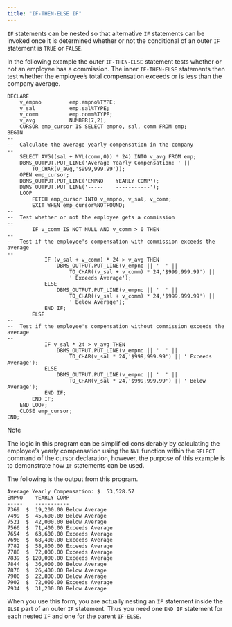 ```yaml
---
title: "IF-THEN-ELSE IF"
---
```


<div id="if_then_else_if" class="registered_link"></div>

`IF` statements can be nested so that alternative `IF` statements can be invoked once it is determined whether or not the conditional of an outer `IF` statement is `TRUE` or `FALSE`.

In the following example the outer `IF-THEN-ELSE` statement tests whether or not an employee has a commission. The inner `IF-THEN-ELSE` statements then test whether the employee’s total compensation exceeds or is less than the company average.

```text
DECLARE
    v_empno         emp.empno%TYPE;
    v_sal           emp.sal%TYPE;
    v_comm          emp.comm%TYPE;
    v_avg           NUMBER(7,2);
    CURSOR emp_cursor IS SELECT empno, sal, comm FROM emp;
BEGIN
--
--  Calculate the average yearly compensation in the company
--
    SELECT AVG((sal + NVL(comm,0)) * 24) INTO v_avg FROM emp;
    DBMS_OUTPUT.PUT_LINE('Average Yearly Compensation: ' ||
        TO_CHAR(v_avg,'$999,999.99'));
    OPEN emp_cursor;
    DBMS_OUTPUT.PUT_LINE('EMPNO    YEARLY COMP');
    DBMS_OUTPUT.PUT_LINE('-----    -----------');
    LOOP
        FETCH emp_cursor INTO v_empno, v_sal, v_comm;
        EXIT WHEN emp_cursor%NOTFOUND;
--
--  Test whether or not the employee gets a commission
--
        IF v_comm IS NOT NULL AND v_comm > 0 THEN
--
--  Test if the employee's compensation with commission exceeds the average
--
            IF (v_sal + v_comm) * 24 > v_avg THEN
                DBMS_OUTPUT.PUT_LINE(v_empno || '  ' ||
                    TO_CHAR((v_sal + v_comm) * 24,'$999,999.99') ||
                    ' Exceeds Average');
            ELSE
                DBMS_OUTPUT.PUT_LINE(v_empno || '  ' ||
                    TO_CHAR((v_sal + v_comm) * 24,'$999,999.99') ||
                    ' Below Average');
            END IF;
        ELSE
--
--  Test if the employee's compensation without commission exceeds the
average
--
            IF v_sal * 24 > v_avg THEN
                DBMS_OUTPUT.PUT_LINE(v_empno || '  ' ||
                    TO_CHAR(v_sal * 24,'$999,999.99') || ' Exceeds Average');
            ELSE
                DBMS_OUTPUT.PUT_LINE(v_empno || '  ' ||
                    TO_CHAR(v_sal * 24,'$999,999.99') || ' Below Average');
            END IF;
        END IF;
    END LOOP;
    CLOSE emp_cursor;
END;
```

<div class="note">

<div class="title">

Note

</div>

The logic in this program can be simplified considerably by calculating the employee’s yearly compensation using the `NVL` function within the `SELECT` command of the cursor declaration, however, the purpose of this example is to demonstrate how `IF` statements can be used.

</div>

The following is the output from this program.

```text
Average Yearly Compensation: $  53,528.57
EMPNO    YEARLY COMP
-----    -----------
7369  $  19,200.00 Below Average
7499  $  45,600.00 Below Average
7521  $  42,000.00 Below Average
7566  $  71,400.00 Exceeds Average
7654  $  63,600.00 Exceeds Average
7698  $  68,400.00 Exceeds Average
7782  $  58,800.00 Exceeds Average
7788  $  72,000.00 Exceeds Average
7839  $ 120,000.00 Exceeds Average
7844  $  36,000.00 Below Average
7876  $  26,400.00 Below Average
7900  $  22,800.00 Below Average
7902  $  72,000.00 Exceeds Average
7934  $  31,200.00 Below Average
```

When you use this form, you are actually nesting an `IF` statement inside the `ELSE` part of an outer `IF` statement. Thus you need one `END IF` statement for each nested `IF` and one for the parent `IF-ELSE`.
